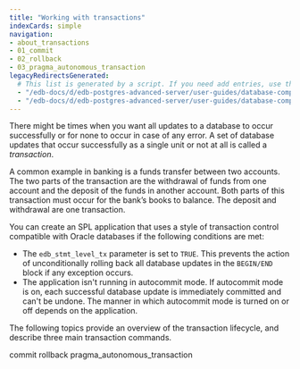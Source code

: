 ```yaml
---
title: "Working with transactions"
indexCards: simple
navigation:
- about_transactions
- 01_commit
- 02_rollback
- 03_pragma_autonomous_transaction
legacyRedirectsGenerated:
  # This list is generated by a script. If you need add entries, use the `legacyRedirects` key.
  - "/edb-docs/d/edb-postgres-advanced-server/user-guides/database-compatibility-for-oracle-developers-guide/9.6/Database_Compatibility_for_Oracle_Developers_Guide_v9.6.1.072.html"
  - "/edb-docs/d/edb-postgres-advanced-server/user-guides/database-compatibility-for-oracle-developers-guide/9.5/Database_Compatibility_for_Oracle_Developers_Guide.1.166.html"
---
```


<div id="transaction_control" class="registered_link"></div>

There might be times when you want all updates to a database to occur successfully or for none to occur in case of any error. A set of database updates that occur successfully as a single unit or not at all is called a *transaction*.

A common example in banking is a funds transfer between two accounts. The two parts of the transaction are the withdrawal of funds from one account and the deposit of the funds in another account. Both parts of this transaction must occur for the bank’s books to balance. The deposit and withdrawal are one transaction.

You can create an SPL application that uses a style of transaction control compatible with Oracle databases if the following conditions are met:

-   The `edb_stmt_level_tx` parameter is set to `TRUE`. This prevents the action of unconditionally rolling back all database updates in the `BEGIN/END` block if any exception occurs.
-   The application isn't running in autocommit mode. If autocommit mode is on, each successful database update is immediately committed and can't be undone. The manner in which autocommit mode is turned on or off depends on the application.

The following topics provide an overview of the transaction lifecycle, and describe three main transaction commands.

<div class="toctree" maxdepth="3">

commit rollback pragma_autonomous_transaction

</div>
